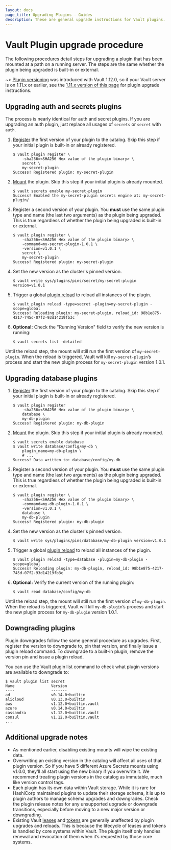 ```yaml
---
layout: docs
page_title: Upgrading Plugins - Guides
description: These are general upgrade instructions for Vault plugins.
---
```


# Vault Plugin upgrade procedure

The following procedures detail steps for upgrading a plugin that has been mounted
at a path on a running server. The steps are the same whether the plugin being
upgraded is built-in or external.

~> [Plugin versioning](/vault/docs/plugins#plugin-versioning) was introduced
  with Vault 1.12.0, so if your Vault server is on 1.11.x or earlier, see the
  [1.11.x version of this page](/vault/docs/v1.11.x/upgrading/plugins)
  for plugin upgrade instructions.

## Upgrading auth and secrets plugins

The process is nearly identical for auth and secret plugins. If you are upgrading
an auth plugin, just replace all usages of `secrets` or `secret` with `auth`.

1. [Register][plugin_registration] the first version of your plugin to the catalog.
   Skip this step if your initial plugin is built-in or already registered.

    ```shell-session
    $ vault plugin register \
        -sha256=<SHA256 Hex value of the plugin binary> \
        secret \
        my-secret-plugin
    Success! Registered plugin: my-secret-plugin
    ```

1. [Mount][plugin_management] the plugin. Skip this step if your initial plugin
   is already mounted.

    ```shell-session
    $ vault secrets enable my-secret-plugin
    Success! Enabled the my-secret-plugin secrets engine at: my-secret-plugin/
    ```

1. Register a second version of your plugin. You **must** use the same plugin
   type and name (the last two arguments) as the plugin being upgraded. This is
   true regardless of whether the plugin being upgraded is built-in or external.

    ```shell-session
    $ vault plugin register \
        -sha256=<SHA256 Hex value of the plugin binary> \
        -command=my-secret-plugin-1.0.1 \
        -version=v1.0.1 \
        secret \
        my-secret-plugin
    Success! Registered plugin: my-secret-plugin
    ```

1. Set the new version as the cluster's pinned version.

   ```shell-session
   $ vault write sys/plugins/pins/secret/my-secret-plugin version=v1.0.1
   ```

1. Trigger a global [plugin reload](/vault/docs/commands/plugin/reload) to
   reload all instances of the plugin.

    ```shell-session
    $ vault plugin reload -type=secret -plugin=my-secret-plugin -scope=global
    Success! Reloading plugin: my-secret-plugin, reload_id: 98b1e875-4217-745d-07f2-93d14219fb3c
    ```

1. **Optional:** Check the "Running Version" field to verify the new version is
    running:

    ```shell-session
    $ vault secrets list -detailed
    ```

Until the reload step, the mount will still run the first version of `my-secret-plugin`. When
the reload is triggered, Vault will kill `my-secret-plugin`’s process and start the
new plugin process for `my-secret-plugin` version 1.0.1.

## Upgrading database plugins

1. [Register][plugin_registration] the first version of your plugin to the catalog.
   Skip this step if your initial plugin is built-in or already registered.

    ```shell-session
    $ vault plugin register
        -sha256=<SHA256 Hex value of the plugin binary> \
        database \
        my-db-plugin
    Success! Registered plugin: my-db-plugin
    ```

1. [Mount][plugin_management] the plugin. Skip this step if your initial plugin
   is already mounted.

    ```shell-session
    $ vault secrets enable database
    $ vault write database/config/my-db \
        plugin_name=my-db-plugin \
        # ...
    Success! Data written to: database/config/my-db
    ```

1. Register a second version of your plugin. You **must** use the same plugin
   type and name (the last two arguments) as the plugin being upgraded. This is
   true regardless of whether the plugin being upgraded is built-in or external.

    ```shell-session
    $ vault plugin register \
        -sha256=<SHA256 Hex value of the plugin binary> \
        -command=my-db-plugin-1.0.1 \
        -version=v1.0.1 \
        database \
        my-db-plugin
    Success! Registered plugin: my-db-plugin
    ```

1. Set the new version as the cluster's pinned version.

    ```shell-session
    $ vault write sys/plugins/pins/database/my-db-plugin version=v1.0.1
    ```

1. Trigger a global [plugin reload](/vault/docs/commands/plugin/reload) to
   reload all instances of the plugin.

    ```shell-session
    $ vault plugin reload -type=database -plugin=my-db-plugin -scope=global
    Success! Reloading plugin: my-db-plugin, reload_id: 98b1e875-4217-745d-07f2-93d14219fb3c
    ```

1. **Optional:** Verify the current version of the running plugin:

    ```shell-session
    $ vault read database/config/my-db
    ```

Until the reload step, the mount will still run the first version of `my-db-plugin`. When
the reload is triggered, Vault will kill `my-db-plugin`’s process and start the
new plugin process for `my-db-plugin` version 1.0.1.

## Downgrading plugins

Plugin downgrades follow the same general procedure as upgrades. First,
register the version to downgrade to, pin that version, and finally issue a
plugin reload command. To downgrade to a built-in plugin, remove the version
pin and issue a plugin reload.

You can use the Vault plugin list command to check what plugin versions are
available to downgrade to:

```shell-session
$ vault plugin list secret
Name                Version
----                -------
ad                  v0.14.0+builtin
alicloud            v0.13.0+builtin
aws                 v1.12.0+builtin.vault
azure               v0.14.0+builtin
cassandra           v1.12.0+builtin.vault
consul              v1.12.0+builtin.vault
...
```

## Additional upgrade notes

* As mentioned earlier, disabling existing mounts will wipe the existing data.
* Overwriting an existing version in the catalog will affect all uses of that
  plugin version. So if you have 5 different Azure Secrets mounts using v1.0.0,
  they'll all start using the new binary if you overwrite it. We recommend
  treating plugin versions in the catalog as immutable, much like version control
  tags.
* Each plugin has its own data within Vault storage. While it is rare for HashiCorp
  maintained plugins to update their storage schema, it is up to plugin authors
  to manage schema upgrades and downgrades. Check the plugin release notes for
  any unsupported upgrade or downgrade transitions, especially before moving to
  a new major version or downgrading.
* Existing Vault [leases](/vault/docs/concepts/lease) and [tokens](/vault/docs/concepts/tokens)
  are generally unaffected by plugin upgrades and reloads. This is because the lifecycle
  of leases and tokens is handled by core systems within Vault. The plugin itself only
  handles renewal and revocation of them when it’s requested by those core systems.

[plugin_reload_api]: /vault/api-docs/system/plugins-reload
[plugin_registration]: /vault/docs/plugins/plugin-architecture#plugin-registration
[plugin_management]: /vault/docs/plugins/plugin-management#enabling-disabling-external-plugins
